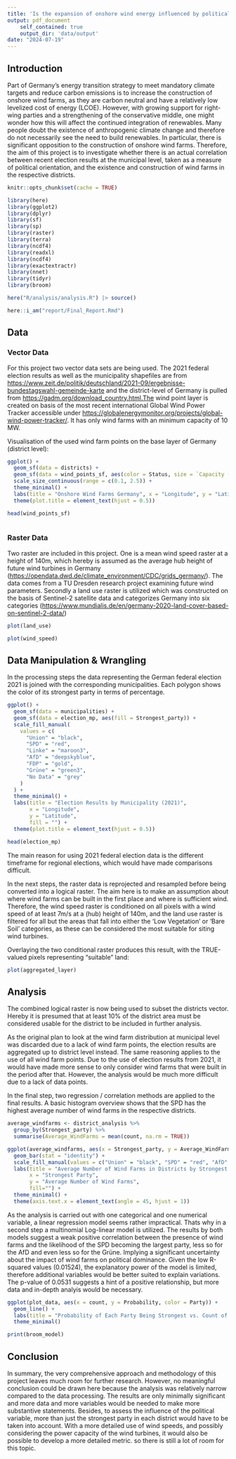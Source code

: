 ```yaml
---
title: 'Is the expansion of onshore wind energy influenced by political developments?'
output: pdf_document
    self_contained: true
    output_dir: 'data/output'
date: "2024-07-19"
---
```


## Introduction

Part of Germany's energy transition strategy to meet mandatory climate targets and reduce carbon emissions is to increase the construction of onshore wind farms, as they are carbon neutral and have a relatively low levelized cost of energy (LCOE). However, with growing support for right-wing parties and a strengthening of the conservative middle, one might wonder how this will affect the continued integration of renewables. Many people doubt the existence of anthropogenic climate change and therefore do not necessarily see the need to build renewables. In particular, there is significant opposition to the construction of onshore wind farms. Therefore, the aim of this project is to investigate whether there is an actual correlation between recent election results at the municipal level, taken as a measure of political orientation, and the existence and construction of wind farms in the respective districts.

```r
knitr::opts_chunk$set(cache = TRUE)

library(here)
library(ggplot2)
library(dplyr)
library(sf)
library(sp)
library(raster)
library(terra)
library(ncdf4)
library(readxl)
library(ncdf4)
library(exactextractr)
library(nnet)
library(tidyr)
library(broom)

here("R/analysis/analysis.R") |> source()

here::i_am("report/Final_Report.Rmd")

```

## Data

### Vector Data

For this project two vector data sets are being used. The 2021 federal election results as well as the municipality shapefiles are from <https://www.zeit.de/politik/deutschland/2021-09/ergebnisse-bundestagswahl-gemeinde-karte> and the district-level of Germany is pulled from <https://gadm.org/download_country.html.The> wind point layer is created on basis of the most recent international Global Wind Power Tracker accessible under <https://globalenergymonitor.org/projects/global-wind-power-tracker/>. It has only wind farms with an minimum capacity of 10 MW.

Visualisation of the used wind farm points on the base layer of Germany (district level):

```r
  
ggplot() +
  geom_sf(data = districts) +
  geom_sf(data = wind_points_sf, aes(color = Status, size = `Capacity (MW)`)) +
  scale_size_continuous(range = c(0.1, 2.5)) +
  theme_minimal() +
  labs(title = "Onshore Wind Farms Germany", x = "Longitude", y = "Latitude") +
  theme(plot.title = element_text(hjust = 0.5))

head(wind_points_sf)
  
```

### Raster Data

Two raster are included in this project. One is a mean wind speed raster at a height of 140m, which hereby is assumed as the average hub height of future wind turbines in Germany (<https://opendata.dwd.de/climate_environment/CDC/grids_germany/>). The data comes from a TU Dresden research project examining future wind parameters. Secondly a land use raster is utilized which was constructed on the basis of Sentinel-2 satellite data and categorizes Germany into six categories (<https://www.mundialis.de/en/germany-2020-land-cover-based-on-sentinel-2-data/>)

```r
plot(land_use)

plot(wind_speed)
```

## Data Manipulation & Wrangling

In the processing steps the data representing the German federal election 2021 is joined with the corresponding municipalities. Each polygon shows the color of its strongest party in terms of percentage.

```r

ggplot() +
  geom_sf(data = municipalities) +
  geom_sf(data = election_mp, aes(fill = Strongest_party)) +
  scale_fill_manual(
    values = c(
      "Union" = "black",
      "SPD" = "red",
      "Linke" = "maroon3",
      "AfD" = "deepskyblue",
      "FDP" = "gold",
      "Grüne" = "green3",
      "No Data" = "grey"
    )
  ) +
  theme_minimal() +
  labs(title = "Election Results by Municipality (2021)",
       x = "Longitude",
       y = "Latitude",
       fill = "") +
  theme(plot.title = element_text(hjust = 0.5))

head(election_mp)

```

The main reason for using 2021 federal election data is the different timeframe for regional elections, which would have made comparisons difficult.

In the next steps, the raster data is reprojected and resampled before being converted into a logical raster. The aim here is to make an assumption about where wind farms can be built in the first place and where is sufficient wind. Therefore, the wind speed raster is conditioned on all pixels with a wind speed of at least 7m/s at a (hub) height of 140m, and the land use raster is filtered for all but the areas that fall into either the 'Low Vegetation' or 'Bare Soil' categories, as these can be considered the most suitable for siting wind turbines.

Overlaying the two conditional raster produces this result, with the TRUE-valued pixels representing "suitable" land:

```r

plot(aggregated_layer)

```

## Analysis

The combined logical raster is now being used to subset the districts vector. Hereby it is presumed that at least 10% of the district area must be considered usable for the district to be included in further analysis.

As the original plan to look at the wind farm distribution at municipal level was discarded due to a lack of wind farm points, the election results are aggregated up to district level instead. The same reasoning applies to the use of all wind farm points. Due to the use of election results from 2021, it would have made more sense to only consider wind farms that were built in the period after that. However, the analysis would be much more difficult due to a lack of data points.

In the final step, two regression / correlation methods are applied to the final results. A basic histogram overview shows that the SPD has the highest average number of wind farms in the respective districts.

```r
average_windfarms <- district_analysis %>%
  group_by(Strongest_party) %>%
  summarise(Average_WindFarms = mean(count, na.rm = TRUE))

ggplot(average_windfarms, aes(x = Strongest_party, y = Average_WindFarms, fill = Strongest_party)) +
  geom_bar(stat = "identity") +
  scale_fill_manual(values = c("Union" = "black", "SPD" = "red", "AfD" = "deepskyblue", "Grüne" = "green3")) +
  labs(title = "Average Number of Wind Farms in Districts by Strongest Party",
       x = "Strongest Party",
       y = "Average Number of Wind Farms", 
       fill="") +
  theme_minimal() +
  theme(axis.text.x = element_text(angle = 45, hjust = 1))


```

As the analysis is carried out with one categorical and one numerical variable, a linear regression model seems rather impractical. Thats why in a second step a multinomial Log-linear model is utilized. The results by both models suggest a weak positive correlation between the presence of wind farms and the likelihood of the SPD becoming the largest party, less so for the AfD and even less so for the Grüne. Implying a significant uncertainty about the impact of wind farms on political dominance. Given the low R-squared values (0.01524), the explanatory power of the model is limited, therefore additional variables would be better suited to explain variations. The p-value of 0.0531 suggests a hint of a positive relationship, but more data and in-depth analyis would be necessary.

```r

ggplot(plot_data, aes(x = count, y = Probability, color = Party)) +
  geom_line() +
  labs(title = "Probability of Each Party Being Strongest vs. Count of Wind Farms", x = "Count of Wind Farms", y = "Probability") +
  theme_minimal()

print(broom_model)
```

## Conclusion

In summary, the very comprehensive approach and methodology of this project leaves much room for further research. However, no meaningful conclusion could be drawn here because the analysis was relatively narrow compared to the data processing. The results are only minimally significant and more data and more variables would be needed to make more substantive statements. Besides, to assess the influence of the political variable, more than just the strongest party in each district would have to be taken into account. With a more detailed use of wind speeds, and possibly considering the power capacity of the wind turbines, it would also be possible to develop a more detailed metric. so there is still a lot of room for this topic.
